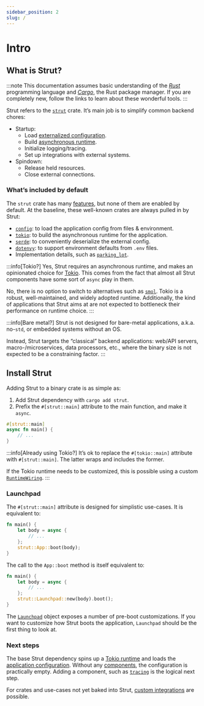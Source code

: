 ```yaml
---
sidebar_position: 2
slug: /
---
```


# Intro

[docs-config]: /docs/config
[docs-components]: /docs/components
[docs-components-tracing]: /docs/components/tracing
[docs-custom]: /docs/custom

[rust]: https://www.rust-lang.org
[cargo-book]: https://doc.rust-lang.org/cargo
[cargo-book-features]: https://doc.rust-lang.org/cargo/reference/features.html
[externalized-config]: https://www.12factor.net/config
[async-runtime]: https://rust-lang.github.io/async-book/08_ecosystem/00_chapter.html
[tokio-runtime]: https://docs.rs/tokio/latest/tokio/runtime/struct.Runtime.html

[crates-io-strut]: https://crates.io/crates/strut
[crates-io-config]: https://crates.io/crates/config
[crates-io-tokio]: https://crates.io/crates/tokio
[crates-io-smol]: https://crates.io/crates/smol
[crates-io-serde]: https://crates.io/crates/serde
[crates-io-dotenvy]: https://crates.io/crates/dotenvy
[crates-io-parking-lot]: https://crates.io/crates/parking_lot

[docs-rs-strut-launchpad]: https://docs.rs/strut/latest/strut/struct.Launchpad.html
[docs-rs-strut-runtime-wiring]: https://docs.rs/strut/latest/strut/trait.RuntimeWiring.html

## What is Strut?

:::note
This documentation assumes basic understanding of the [_Rust_][rust] programming language and [_Cargo_][cargo-book], the Rust package manager.
If you are completely new, follow the links to learn about these wonderful tools.
:::

Strut refers to the [`strut`][crates-io-strut] crate.
It’s main job is to simplify common backend chores:

- Startup:
    - Load [externalized configuration][externalized-config].
    - Build [asynchronous runtime][async-runtime].
    - Initialize logging/tracing.
    - Set up integrations with external systems.
- Spindown:
    - Release held resources.
    - Close external connections.

### What’s included by default

The `strut` crate has many [features][cargo-book-features], but none of them are enabled by default.
At the baseline, these well-known crates are always pulled in by Strut:

- [`config`][crates-io-config]: to load the application config from files & environment.
- [`tokio`][crates-io-tokio]: to build the asynchronous runtime for the application.
- [`serde`][crates-io-serde]: to conveniently deserialize the external config.
- [`dotenvy`][crates-io-dotenvy]: to support environment defaults from `.env` files.
- Implementation details, such as [`parking_lot`][crates-io-parking-lot].

:::info[Tokio?]
Yes, Strut requires an asynchronous runtime, and makes an opinionated choice for [Tokio][crates-io-tokio].
This comes from the fact that almost all Strut components have some sort of `async` play in them.

No, there is no option to switch to alternatives such as [`smol`][crates-io-smol].
Tokio is a robust, well-maintained, and widely adopted runtime.
Additionally, the kind of applications that Strut aims at are not expected to bottleneck their performance on runtime choice.
:::

:::info[Bare metal?]
Strut is not designed for bare-metal applications, a.k.a. no-`std`, or embedded systems without an OS.

Instead, Strut targets the “classical” backend applications: web/API servers, macro-/microservices, data processors, etc., where the binary size is not expected to be a constraining factor.
:::

## Install Strut

Adding Strut to a binary crate is as simple as:

1. Add Strut dependency with `cargo add strut`.
2. Prefix the `#[strut::main]` attribute to the main function, and make it `async`.

```rust title="src/main.rs"
#[strut::main]
async fn main() {
    // ...
}
```

:::info[Already using Tokio?]
It’s ok to replace the `#[tokio::main]` attribute with `#[strut::main]`.
The latter wraps and includes the former.

If the Tokio runtime needs to be customized, this is possible using a custom [`RuntimeWiring`][docs-rs-strut-runtime-wiring].
:::

### Launchpad

The `#[strut::main]` attribute is designed for simplistic use-cases.
It is equivalent to:

```rust
fn main() {
    let body = async {
        // ...
    };
    strut::App::boot(body);
}
```

The call to the `App::boot` method is itself equivalent to:

```rust
fn main() {
    let body = async {
        // ...
    };
    strut::Launchpad::new(body).boot();
}
```

The [`Launchpad`][docs-rs-strut-launchpad] object exposes a number of pre-boot customizations.
If you want to customize how Strut boots the application, `Launchpad` should be the first thing to look at.

### Next steps

The base Strut dependency spins up a [Tokio runtime][tokio-runtime] and loads the [application configuration][docs-config].
Without any [components][docs-components], the configuration is practically empty.
Adding a component, such as [`tracing`][docs-components-tracing] is the logical next step.

For crates and use-cases not yet baked into Strut, [custom integrations][docs-custom] are possible.

